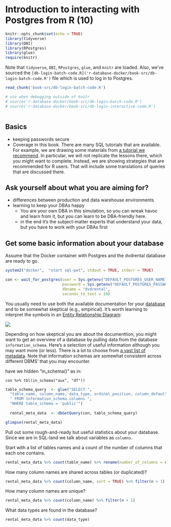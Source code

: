 # Introduction to interacting with Postgres from R (10)

```r
knitr::opts_chunk$set(echo = TRUE)
library(tidyverse)
library(DBI)
library(RPostgres)
library(glue)
require(knitr)
``` 
Note that `tidyverse`, `DBI`, `RPostgres`, `glue`, and `knitr` are loaded.  Also, we've sourced the `[db-login-batch-code.R]('r-database-docker/book-src/db-login-batch-code.R')` file which is used to log in to Postgres.

```r
read_chunk('book-src/db-login-batch-code.R')

# use when debugging outside of knitr
# source('r-database-docker/book-src/db-login-batch-code.R')
# source('r-database-docker/book-src/db-login-interactive-code.R')  
```

```r

```

## Basics

* keeping passwords secure
* Coverage in this book.  There are many SQL tutorials that are available.  For example, we are drawing some materials from  [a tutorial we recommend](http://www.postgresqltutorial.com/postgresql-sample-database/).  In particular, we will not replicate the lessons there, which you might want to complete.  Instead, we are showing strategies that are recommended for R users.  That will include some translations of queries that are discussed there.

## Ask yourself about what you are aiming for?

* differences between production and data warehouse environments
* learning to keep your DBAs happy
  + You are your own DBA in this simulation, so you can wreak havoc and learn from it, but you can learn to be DBA-friendly here.
  + in the end it's the subject-matter experts that understand your data, but you have to work with your DBAs first

## Get some basic information about your database

Assume that the Docker container with Postgres and the dvdrental database are ready to go.
```r
system2("docker",  "start sql-pet", stdout = TRUE, stderr = TRUE)

con <- wait_for_postgres(user = Sys.getenv("DEFAULT_POSTGRES_USER_NAME"),
                         password = Sys.getenv("DEFAULT_POSTGRES_PASSWORD"),
                         dbname = "dvdrental",
                         seconds_to_test = 10)

```

You usually need to use both the available documentation for your [database](http://www.postgresqltutorial.com/postgresql-sample-database/) and to be somewhat skeptical (e.g., empirical).  It's worth learning to interpret the symbols in an [Entity Relationship Diagram](https://en.wikipedia.org/wiki/Entity%E2%80%93relationship_model):

![](./screenshots/ER-diagram-symbols.png)

Depending on how skeptical you are about the documenttion, you might want to get an overview of a database by pulling data from the database `information_schema`.  Here's a selection of useful information although you may want more (or less).  There is a lot to choose from [a vast list of metadata](https://www.postgresql.org/docs/current/static/infoschema-columns.html).  Note that information schemas are somewhat consistent across different DBMS' that you may encounter.


have we hidden "in_schema()" as in:

  `con %>% tbl(in_schema("aux", "df"))`
  
```r

table_schema_query  <- glue("SELECT ", 
  "table_name, column_name, data_type, ordinal_position, column_default, character_maximum_length", 
  " FROM information_schema.columns ", 
  "WHERE table_schema = 'public'")
 
  rental_meta_data  <- dbGetQuery(con, table_schema_query) 

glimpse(rental_meta_data)
```
Pull out some rough-and-ready but useful statistics about your database.  Since we are in SQL-land we talk about variables as `columns`.

Start with a list of tables names and a count of the number of columns that each one contains.
```r

rental_meta_data %>% count(table_name) %>% rename(number_of_columns = n) %>% as.data.frame()
```

How many column names are shared across tables (or duplicated)?
```r

rental_meta_data %>% count(column_name, sort = TRUE) %>% filter(n > 1)
```

How many column names are unique?
```r
rental_meta_data %>% count(column_name) %>% filter(n > 1)
```

What data types are found in the database?
```r

rental_meta_data %>% count(data_type)

```

